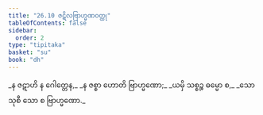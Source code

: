 ```yaml
---
title: "26.10 ဇဋိလဗြာဟ္မဏဝတ္ထု"
tableOfContents: false
sidebar:
  order: 2
type: "tipitaka"
basket: "su"
book: "dh"
---
```



<DynamicBreadcrumb />

<Division number="393" book="dh">

<Paragraph number="421" type="verses" book="dh">
_န ဇဋာဟိ န ဂေါတ္တေန,_  
_န ဇစ္စာ ဟောတိ ဗြာဟ္မဏော;_  
_ယမှိ သစ္စဉ္စ ဓမ္မော စ,_  
_သော သုစီ သော စ ဗြာဟ္မဏော._
</Paragraph>
</Division>